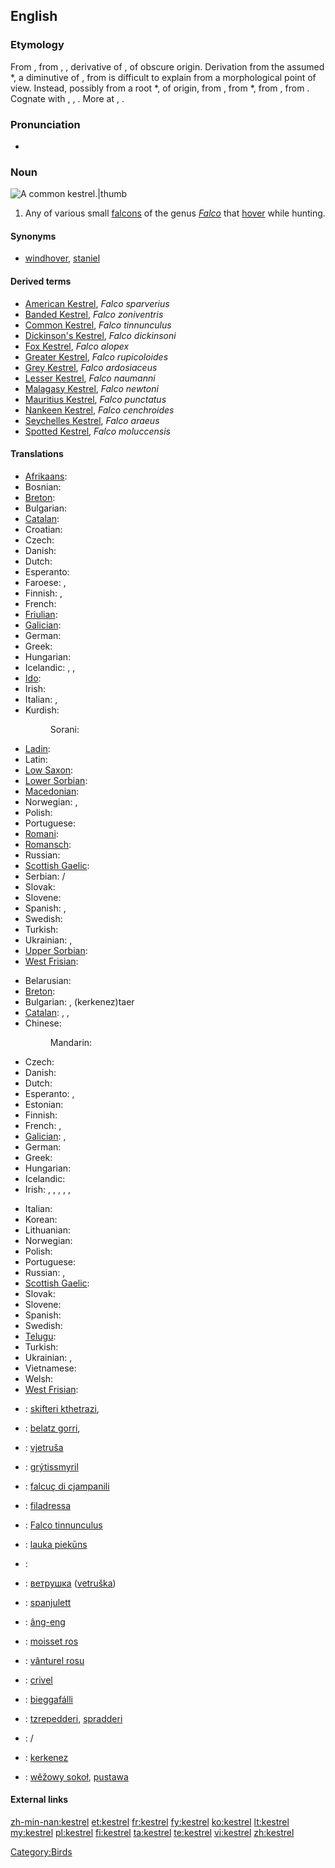 ==English==

===Etymology===
From {{etyl|enm}} {{term|castrel||staniel, bird of prey|lang=enm}}, from {{etyl|frm}} {{term|cresserelle|lang=frm}}, {{term|crecerelle||bird of prey|lang=frm}}, derivative of {{term|crecelle||rattle, wooden reel|lang=frm}}, of obscure origin. Derivation from the assumed {{etyl|VL.|-}} *{{term||crepicella, *crepitacillum|lang=la}}, a diminutive of {{term|crepitaculum|crepitāculum|lang=la}}, from {{term|crepitare|crepitāre|to crackle|lang=la}} is difficult to explain from a morphological point of view. Instead, possibly from a root *{{term||krek-, *krak-|to crack, rattle, creak, emit a bird cry|lang=frm}}, of {{etyl|gem}} origin, from {{etyl|dum}} {{term|craken|crāken|to creak, crack|lang=dum}}, from {{odt}} *{{term||krakōn|to crack, creak, emit a cry|lang=odt}}, from {{proto|Germanic|krakōjanan|to emit a cry, shout|lang=en}}, from {{proto|Indo-European|gArg-|to shout|lang=en}}. Cognate with {{goh}} {{term|krahhon|krahhōn|to make a sound, crash|lang=goh}}, {{ang}} {{term|cracian||to resound|lang=ang}}, {{frm}} {{term|craquer||to emit a repeated cry|tr=used of birds|lang=fr}}. More at {{l|en|creak}}, {{l|en|crack}}.

===Pronunciation===
* {{IPA|/ˈkɛstrəl/}}

===Noun===
[[Image:Common Kestrel 1.jpg|A common '''kestrel'''.|thumb]]
{{en-noun}}

# Any of various small [[falcon]]s of the genus ''[[Falco]]'' that [[hover]] while hunting.

====Synonyms====
* {{italbrac-colon|common kestrel}} [[windhover]], [[staniel]]

====Derived terms====
* [[American Kestrel]], ''Falco sparverius''
* [[Banded Kestrel]], ''Falco zoniventris''
* [[Common Kestrel]], ''Falco tinnunculus''
* [[Dickinson's Kestrel]], ''Falco dickinsoni''
* [[Fox Kestrel]], ''Falco alopex''
* [[Greater Kestrel]], ''Falco rupicoloides''
* [[Grey Kestrel]], ''Falco ardosiaceus''
* [[Lesser Kestrel]], ''Falco naumanni''
* [[Malagasy Kestrel]], ''Falco newtoni''
* [[Mauritius Kestrel]], ''Falco punctatus''
* [[Nankeen Kestrel]], ''Falco cenchroides''
* [[Seychelles Kestrel]], ''Falco araeus''
* [[Spotted Kestrel]], ''Falco moluccensis''

====Translations====
{{trans-top|any small falcon of genus ''Falco''}}
* [[Afrikaans]]: {{t-|af|valk|xs=Afrikaans}}
* Bosnian: {{t-|bs|sokol|m}}
* [[Breton]]: {{t-|br|falc'hun|xs=Breton}}
* Bulgarian: {{t+|bg|сокол|m}}
* [[Catalan]]: {{t-|ca|falcó|m}}
* Croatian: {{t-|hr|sokol|m}}
* Czech: {{t-|cs|poštolka|f}}
* Danish: {{t-|da|falk|c}}
* Dutch: {{t+|nl|valk|m}}
* Esperanto: {{t-|eo|falko|xs=Esperanto}}
* Faroese: {{t-|fo|falkur|m|xs=Faroese}}, {{t-|fo|smyril|m|xs=Faroese}}
* Finnish: {{t-|fi|jalohaukka}}, {{t+|fi|haukka}}
* French: {{t+|fr|faucon|m}}
* [[Friulian]]: {{tø|fur|falcon|m|xs=Friulian}}
* [[Galician]]: {{t-|gl|falcón|m|xs=Galician}}
* German: {{t+|de|Falke|m}}
* Greek: {{t|el|κιρκινέζι|n|tr=kirkινéζι}}
* Hungarian: {{t-|hu|vércse}}
* Icelandic: {{t+|is|fálki|m}}, {{t+|is|haukur}}, {{t+|is|valur}}
* [[Ido]]: {{t+|io|falkono|xs=Ido}}
* Irish: {{t+|ga|pocaire gaoithe|m|xs=Irish}}
* Italian: {{t+|it|falco|m}}, {{t-|it|falcone|m}}
* Kurdish:
*: Sorani: {{t-|ku|شاهین|tr=shAheen|sc=Arab}}
{{trans-mid}}
* [[Ladin]]: {{tø|lld|falcon|m|xs=Ladin}}
* Latin: {{t-|la|falco|m}}
* [[Low Saxon]]: {{t-|nds|Falk|m|xs=Low Saxon}}
* [[Lower Sorbian]]: {{tø|dsb|sokoł|m|xs=Lower Sorbian}}
* [[Macedonian]]: {{t-|mk|сокол|m|tr=sokol}}
* Norwegian: {{t-|no|falk}}, {{t+|no|hauk}}
* Polish: {{t+|pl|sokół|m}}
* Portuguese: {{t+|pt|falcão|m}}
* [[Romani]]: {{tø|rom|falkono|m|xs=Romani}}
* [[Romansch]]: {{t|rm|falcun|m|xs=Romansch}}
* Russian: {{t|ru|пустельга|tr=pustel'gá}}
* [[Scottish Gaelic]]: {{t-|gd|speireag ruadh|f|xs=Scottish Gaelic}}
* Serbian: {{t-|sr|соко|sc=Cyrl}}/{{t-|sr|soko|m}}
* Slovak: {{t-|sk|sokol|m}}
* Slovene: {{t+|sl|sokol|f}}
* Spanish: {{t+|es|halcón|m}},
* Swedish: {{t+|sv|falk|c}}
* Turkish: {{t+|tr|kerkenez}}
* Ukrainian: {{t-|uk|сокіл|m|tr=sokil|xs=Ukrainian}}, {{t-|uk|сапсан|m|tr=sapsan|xs=Ukrainian}}
* [[Upper Sorbian]]: {{t-|hsb|sokoł|m|xs=Upper Sorbian}}
* [[West Frisian]]: {{t-|fy|falk|m|xs=West Frisian}}
{{trans-bottom}}

{{trans-top|''Falco tinnunculus''}}
* Belarusian: {{t|be|звычайнага пустальга|xs=Belarusian}}
* [[Breton]]: {{t|br|falc’hun logotaer|xs=Breton}}
* Bulgarian: {{t|bg|черношипа ветрушка|tr=černošipa vetruška}}, {{t|bg|керкенез}} (kerkenez)taer
* [[Catalan]]: {{t|ca|xoriguer|m}}, {{t|ca|xoriguer gros|m}}, {{t|ca|xoriguer comú|m}}
* Chinese:
*: Mandarin: {{t|cmn|一种鹰|sc=Hani}}
* Czech: {{t-|cs|poštolka obecná|f}}
* Danish: {{t|da|tårnfalk}}
* Dutch: {{t|nl|torenvalk|m}}
* Esperanto: {{t|eo|turfalko|xs=Esperanto}}, {{t|eo|kestrelo|xs=Esperanto}}
* Estonian: {{t|et|tuuletallaja}}
* Finnish: {{t-|fi|tuulihaukka}}
* French: {{t|fr|faucon crécerelle|m}}, {{t+|fr|crécerelle|f}}
* [[Galician]]: {{t|gl|lagarteiro|xs=Galician}}, {{t|gl|peneireiro|xs=Galician}}
* German: {{t+|de|Turmfalke|m}}
* Greek: {{t|el|βραχοκιρκίνεζο|n|tr=brachokirkínezo}}
* Hungarian: {{t+|hu|vörös vércse}}
* Icelandic: {{t+|is|turnfálki}}
* Irish: {{t-|ga|bod gaoithe|m|xs=Irish}}, {{t-|ga|bodaire gaoithe|m|xs=Irish}}, {{t+|ga|pocaire gaoithe|m|xs=Irish}}, {{t-|ga|pocaire gaoithe coiteann|m|xs=Irish}}, {{t+|ga|seabhac buí|m|xs=Irish}}, {{t-|ga|seabhac gaoithe|m|xs=Irish}}
{{trans-mid}}
* Italian: {{t-|it|gheppio|m}}
* Korean: {{t-|ko|황조롱이|tr=hwangjorongi|sc=Hang}}
* Lithuanian: {{t+|lt|pelėsakalis|xs=Lithuanian}}
* Norwegian: {{t|no|tårnfalk}}
* Polish: {{t+|pl|pustułka|f}}
* Portuguese: {{t|pt|peneireiro-vulgar|m}}
* Russian: {{t|ru|пустельга обыкновенная|f|tr=pust'el'gá obyknov'énnaja}}, {{t|ru|пустельга|f|tr=pust'el'gá}}
* [[Scottish Gaelic]]: {{t-|gd|clamhan ruadh|m|xs=Scottish Gaelic}}
* Slovak: {{t|sk|sokol myšiar}}
* Slovene: {{t|sl|navádna postôvka|f}}
* Spanish: {{t-|es|cernícalo común|m}}
* Swedish: {{t+|sv|tornfalk|c}}
* [[Telugu]]: {{t|te|నామవాచకం}}
* Turkish: {{t|tr|bayağı kerkenez}}
* Ukrainian: {{t|uk|боривiтер|tr=boriviter|xs=Ukrainian}}, {{t|uk|постiльга|tr=postil'ga|xs=Ukrainian}}
* Vietnamese: {{t|vi|chim cắt|xs=Vietnamese}}
* Welsh: {{t|cy|cudyll coch|xs=Welsh}}
* [[West Frisian]]: {{t-|fy|reade wikel|xs=West Frisian}}
{{trans-bottom}}

{{checktrans-top}}
* {{ttbc|Albanian}}: [[skifteri kthetrazi]], {{t|sq|petriti|xs=Albanian}}
* {{ttbc|Basque}}: [[belatz gorri]], {{t|eu|belatz handi|xs=Basque}}
* {{ttbc|Croatian}}: [[vjetruša]]
* {{ttbc|Faroese}}: [[grýtissmyril]]
* {{ttbc|Friulian}}: [[falcuç di cjampanili]]
* {{ttbc|Ladin}}: [[filadressa]]
* {{ttbc|Latin}}: [[Falco tinnunculus]] {{m}} <!-- It's "scientific", but is it Latin? I'd suppose that the Romans called kestrel sthg else.-->
* {{ttbc|Latvian}}: [[lauka piekūns]]
* {{ttbc|Lithuanian}}: {{t+|lt|sakalis|xs=Lithuanian}} <!-- de.wikt has sakalas -->
* {{ttbc|Macedonian}}: [[ветрушка]] ([[vetruška]])
{{checktrans-mid}}
* {{ttbc|Maltese}}: [[spanjulett]]
* {{ttbc|Min Nan}}: [[âng-eng]]
* {{ttbc|Occitan}}: [[moisset ros]]
* {{ttbc|Romanian}}: [[vânturel rosu]]
* {{ttbc|Romansch}}: [[crivel]]
* {{ttbc|Sami}}: [[bieggafálli]]
* {{ttbc|Sardinian}}: [[tzrepedderi]], [[spradderi]]
* {{ttbc|Serbian}}: {{t|sr|ветрушка|sc=Cyrl}}/{{t|sr|vetruška}}
* {{ttbc|Turkish}}: [[kerkenez]]
* {{ttbc|Upper Sorbian}}: [[wěžowy sokoł]], [[pustawa]]
{{trans-bottom}}

====External links====
{{projectlinks|pedia}}
{{projectlinks|disambig}}

[[Category:Birds]]

[[zh-min-nan:kestrel]]
[[et:kestrel]]
[[fr:kestrel]]
[[fy:kestrel]]
[[ko:kestrel]]
[[lt:kestrel]]
[[my:kestrel]]
[[pl:kestrel]]
[[fi:kestrel]]
[[ta:kestrel]]
[[te:kestrel]]
[[vi:kestrel]]
[[zh:kestrel]]